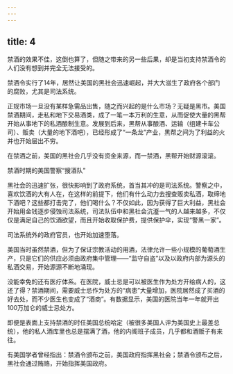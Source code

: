 ```yaml
---
---
---
```

title: 4
---



禁酒的效果不佳，这倒也算了，但随之带来的另一些后果，却是当初支持禁酒令的人们没有想到并完全无法接受的。

禁酒令实行了14年，居然让美国的黑社会迅速崛起，并大大滋生了政府各个部门的腐败，尤其是司法系统。

正规市场一旦没有某样急需品出售，随之而兴起的是什么市场？无疑是黑市。美国禁酒期间，走私和地下交易酒类，成了一笔一本万利的生意，从而促使大量的黑帮开始从事地下的私酒酿制生意。发展到后来，黑帮从事酿酒、运输（组建卡车公司）、贩卖（大量的地下酒吧），已经形成了“一条龙”产业，黑帮之间为了利益的火并也开始层出不穷。

在禁酒之前，美国的黑社会几乎没有资金来源，而一禁酒，黑帮开始财源滚滚。

禁酒时期的美国警察“搜酒队”



黑社会的迅速扩张，很快影响到了政府系统，首当其冲的是司法系统。警察之中，喜欢饮酒的大有人在，在这样的前提下，他们有什么动力去搜查贩卖私酒，取缔地下酒吧？这些都打击完了，他们喝什么？不仅如此，因为获得了巨大利益，黑社会开始用金钱逐步侵蚀司法系统，司法队伍中和黑社会沆瀣一气的人越来越多，不仅仅是满足自己的饮酒欲望，而且开始收取保护费，提供保护伞，实现“警黑一家”。

司法系统外的政府官员，也开始加速堕落。

美国当时虽然禁酒，但为了保证宗教活动的用酒，法律允许一些小规模的葡萄酒生产，只是它们的供应必须由政府集中管理——“监守自盗”以及以政府内部为源头的私酒交易，开始源源不断地涌现。

没能幸免的还有医疗体系。在医院，威士忌是可以被医生作为处方开给病人的，这还了得？禁酒期间，需要威士忌作为处方的“病患”大量增加，医院居然成了买酒的好去处，而不少医生也变成了“酒商”。有数据显示，美国的医院当年一年就开出100万加仑的威士忌处方。

即便是表面上支持禁酒的时任美国总统哈定（被很多美国人评为美国史上最差总统），他的私人酒库里也总是摆满了酒，他的内阁班子成员，几乎都和酒贩子有来往。

有美国学者曾经指出：禁酒令颁布之前，美国政府指挥黑社会；禁酒令颁布之后，黑社会通过贿赂，开始指挥美国政府。